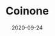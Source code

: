 ---
title: Coinone
tag: DEX,Exchange
status: publish
date: 2020-09-24
slug: A short description for this item
website:
twitter:
logo: /img/Coinone.png
featured_img: https://wp.gcap1.iotex.io/wp-content/uploads/2020/09/coinone.png
telegram:
---